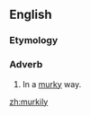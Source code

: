 ==English==

===Etymology===
{{suffix|murky|ly}}

===Adverb===
{{en-adv}}

#In a [[murky]] way.

[[zh:murkily]]